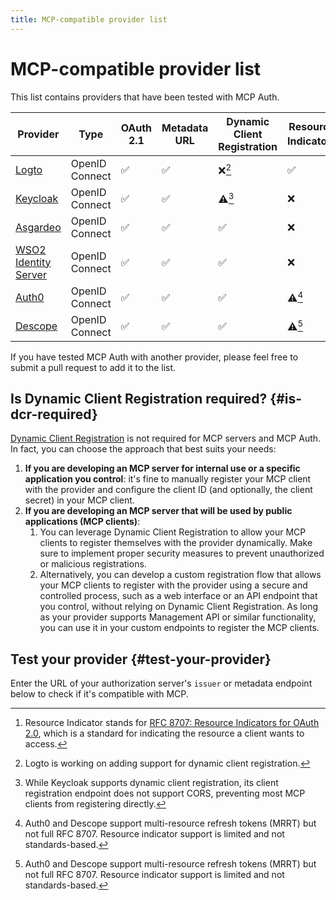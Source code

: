 ```yaml
---
title: MCP-compatible provider list
---
```



# MCP-compatible provider list

This list contains providers that have been tested with MCP Auth.

| Provider                                                  | Type           | OAuth 2.1 | Metadata URL | Dynamic Client Registration | Resource Indicator[^1] |
| --------------------------------------------------------- | -------------- | --------- | ------------ | --------------------------- | ---------------------- |
| [Logto](https://logto.io)                                 | OpenID Connect | ✅        | ✅           | ❌[^2]                      | ✅                     |
| [Keycloak](https://www.keycloak.org)                      | OpenID Connect | ✅        | ✅           | ⚠️[^3]                      | ❌                     |
| [Asgardeo](https://wso2.com/asgardeo)                     | OpenID Connect | ✅        | ✅           | ✅                          | ❌                     |
| [WSO2 Identity Server](https://wso2.com/identity-server/) | OpenID Connect | ✅        | ✅           | ✅                          | ❌                     |
| [Auth0](https://www.auth0.com)                            | OpenID Connect | ✅        | ✅           | ✅                          | ⚠️[^4]                 |
| [Descope](https://www.descope.com)                        | OpenID Connect | ✅        | ✅           | ✅                          | ⚠️[^4]                 |

If you have tested MCP Auth with another provider, please feel free to submit a pull request to add it to the list.

[^1]: Resource Indicator stands for [RFC 8707: Resource Indicators for OAuth 2.0](https://datatracker.ietf.org/doc/html/rfc8707), which is a standard for indicating the resource a client wants to access.

[^2]: Logto is working on adding support for dynamic client registration.

[^3]: While Keycloak supports dynamic client registration, its client registration endpoint does not support CORS, preventing most MCP clients from registering directly.

[^4]: Auth0 and Descope support multi-resource refresh tokens (MRRT) but not full RFC 8707. Resource indicator support is limited and not standards-based.

## Is Dynamic Client Registration required? {#is-dcr-required}

[Dynamic Client Registration](https://datatracker.ietf.org/doc/html/rfc7591) is not required for MCP servers and MCP Auth. In fact, you can choose the approach that best suits your needs:

1. **If you are developing an MCP server for internal use or a specific application you control**: it's fine to manually register your MCP client with the provider and configure the client ID (and optionally, the client secret) in your MCP client.
2. **If you are developing an MCP server that will be used by public applications (MCP clients)**:
   1. You can leverage Dynamic Client Registration to allow your MCP clients to register themselves with the provider dynamically. Make sure to implement proper security measures to prevent unauthorized or malicious registrations.
   2. Alternatively, you can develop a custom registration flow that allows your MCP clients to register with the provider using a secure and controlled process, such as a web interface or an API endpoint that you control, without relying on Dynamic Client Registration.
      As long as your provider supports Management API or similar functionality, you can use it in your custom endpoints to register the MCP clients.

## Test your provider {#test-your-provider}

Enter the URL of your authorization server's `issuer` or metadata endpoint below to check if it's compatible with MCP.

<TestProvider />